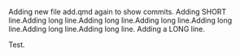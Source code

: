 Adding new file add.qmd again to show commits.
Adding SHORT line.Adding long line.Adding long line.Adding long line.Adding long line.Adding long line.Adding long line.
Adding a LONG line. 


Test.